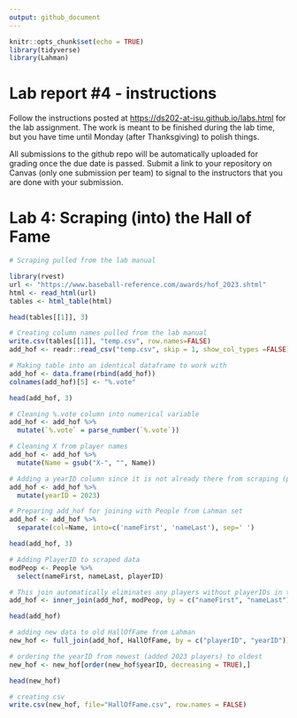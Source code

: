 ```yaml
---
output: github_document
---
```


<!-- README.md is generated from README.Rmd. Please edit the README.Rmd file -->

```r
knitr::opts_chunk$set(echo = TRUE)
library(tidyverse)
library(Lahman)
```

# Lab report #4 - instructions

Follow the instructions posted at <https://ds202-at-isu.github.io/labs.html> for the lab assignment. The work is meant to be finished during the lab time, but you have time until Monday (after Thanksgiving) to polish things.

All submissions to the github repo will be automatically uploaded for grading once the due date is passed. Submit a link to your repository on Canvas (only one submission per team) to signal to the instructors that you are done with your submission.

# Lab 4: Scraping (into) the Hall of Fame

```r
# Scraping pulled from the lab manual

library(rvest)
url <- "https://www.baseball-reference.com/awards/hof_2023.shtml"
html <- read_html(url)
tables <- html_table(html)

head(tables[[1]], 3)
```
```r
# Creating column names pulled from the lab manual
write.csv(tables[[1]], "temp.csv", row.names=FALSE)
add_hof <- readr::read_csv("temp.csv", skip = 1, show_col_types =FALSE)

# Making table into an identical dataframe to work with
add_hof <- data.frame(rbind(add_hof))
colnames(add_hof)[5] <- "%.vote"

head(add_hof, 3)


```


```r
# Cleaning %.vote column into numerical variable 
add_hof <- add_hof %>% 
  mutate(`%.vote` = parse_number(`%.vote`))

# Cleaning X from player names
add_hof <- add_hof %>% 
  mutate(Name = gsub("X-", "", Name))

# Adding a yearID column since it is not already there from scraping (prepping for eventual join)
add_hof <- add_hof %>% 
  mutate(yearID = 2023)


```




```r
# Preparing add_hof for joining with People from Lahman set
add_hof <- add_hof %>% 
  separate(col=Name, into=c('nameFirst', 'nameLast'), sep=' ') 

head(add_hof, 3)
```

```r
# Adding PlayerID to scraped data
modPeop <- People %>% 
  select(nameFirst, nameLast, playerID)

# This join automatically eliminates any players without playerIDs in the Lahman database (removing 4 players)
add_hof <- inner_join(add_hof, modPeop, by = c("nameFirst", "nameLast"))

head(add_hof)
```

```r
# adding new data to old HallOfFame from Lahman
new_hof <- full_join(add_hof, HallOfFame, by = c("playerID", "yearID"))

# ordering the yearID from newest (added 2023 players) to oldest
new_hof <- new_hof[order(new_hof$yearID, decreasing = TRUE),]

head(new_hof)

# creating csv
write.csv(new_hof, file="HallOfFame.csv", row.names = FALSE)

```






